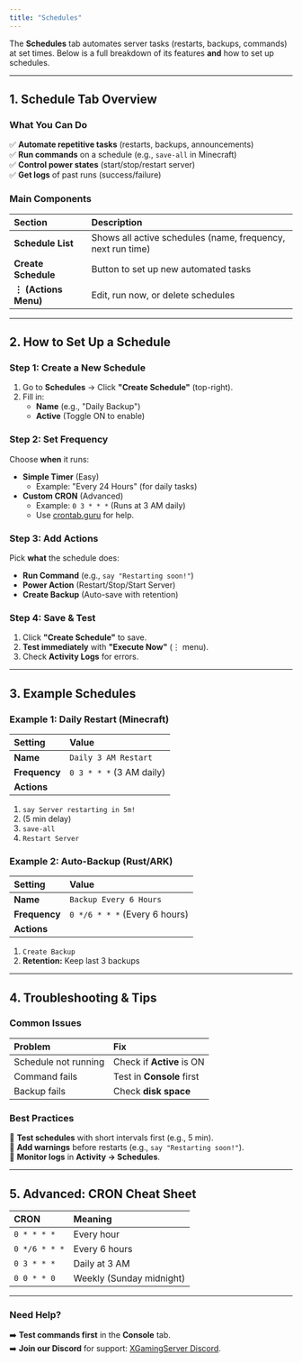 ```yaml
---
title: "Schedules"
---
```


The **Schedules** tab automates server tasks (restarts, backups, commands) at set times. Below is a full breakdown of its features **and** how to set up schedules.

---

## **1. Schedule Tab Overview**

### **What You Can Do**

✅ **Automate repetitive tasks** (restarts, backups, announcements)\
✅ **Run commands** on a schedule (e.g., `save-all` in Minecraft)\
✅ **Control power states** (start/stop/restart server)\
✅ **Get logs** of past runs (success/failure)

### **Main Components**

| **Section**          | **Description**                                             |
| :------------------- | :---------------------------------------------------------- |
| **Schedule List**    | Shows all active schedules (name, frequency, next run time) |
| **Create Schedule**  | Button to set up new automated tasks                        |
| **⋮ (Actions Menu)** | Edit, run now, or delete schedules                          |

---

## **2. How to Set Up a Schedule**

### **Step 1: Create a New Schedule**

1. Go to **Schedules** → Click **"Create Schedule"** (top-right).
2. Fill in:
   - **Name** (e.g., "Daily Backup")
   - **Active** (Toggle ON to enable)

### **Step 2: Set Frequency**

Choose **when** it runs:

- **Simple Timer** (Easy)
  - Example: "Every 24 Hours" (for daily tasks)
- **Custom CRON** (Advanced)
  - Example: `0 3 * * *` (Runs at 3 AM daily)
  - Use [crontab.guru](http://crontab.guru) for help.

### **Step 3: Add Actions**

Pick **what** the schedule does:

- **Run Command** (e.g., `say "Restarting soon!"`)
- **Power Action** (Restart/Stop/Start Server)
- **Create Backup** (Auto-save with retention)

### **Step 4: Save & Test**

1. Click **"Create Schedule"** to save.
2. **Test immediately** with **"Execute Now"** (⋮ menu).
3. Check **Activity Logs** for errors.

---

## **3. Example Schedules**

### **Example 1: Daily Restart (Minecraft)**

| **Setting**   | **Value**                |
| :------------ | :----------------------- |
| **Name**      | `Daily 3 AM Restart`     |
| **Frequency** | `0 3 * * *` (3 AM daily) |
| **Actions**   |                          |

1. `say Server restarting in 5m!`
2. (5 min delay)
3. `save-all`
4. `Restart Server`

### **Example 2: Auto-Backup (Rust/ARK)**

| **Setting**   | **Value**                     |
| :------------ | :---------------------------- |
| **Name**      | `Backup Every 6 Hours`        |
| **Frequency** | `0 */6 * * *` (Every 6 hours) |
| **Actions**   |                               |

1. `Create Backup`
2. **Retention:** Keep last 3 backups

---

## **4. Troubleshooting & Tips**

### **Common Issues**

| **Problem**          | **Fix**                   |
| :------------------- | :------------------------ |
| Schedule not running | Check if **Active** is ON |
| Command fails        | Test in **Console** first |
| Backup fails         | Check **disk space**      |

### **Best Practices**

🔹 **Test schedules** with short intervals first (e.g., 5 min).\
🔹 **Add warnings** before restarts (e.g., `say "Restarting soon!"`).\
🔹 **Monitor logs** in **Activity → Schedules**.

---

## **5. Advanced: CRON Cheat Sheet**

| **CRON**      | **Meaning**              |
| :------------ | :----------------------- |
| `0 * * * *`   | Every hour               |
| `0 */6 * * *` | Every 6 hours            |
| `0 3 * * *`   | Daily at 3 AM            |
| `0 0 * * 0`   | Weekly (Sunday midnight) |

---

### **Need Help?**

➡️ **Test commands first** in the **Console** tab.\
➡️ **Join our Discord** for support: [XGamingServer Discord](https://discord.xgamingserver.com/).